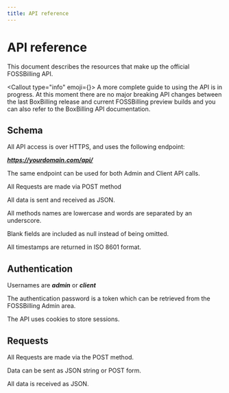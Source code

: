 ```yaml
---
title: API reference
---
```



# API reference

This document describes the resources that make up the official FOSSBilling API.

<Callout type="info" emoji={<FontAwesomeIcon icon={faPersonDigging} />}>
    A more complete guide to using the API is in progress. At this moment there are no major breaking API changes between the last BoxBilling release and current FOSSBilling preview builds and you can also refer to the BoxBilling API documentation.
</Callout>

## Schema

All API access is over HTTPS, and uses the following endpoint:

***https://yourdomain.com/api/***

The same endpoint can be used for both Admin and Client API calls.

All Requests are made via POST method

All data is sent and received as JSON.

All methods names are lowercase and words are separated by an underscore.

Blank fields are included as null instead of being omitted.

All timestamps are returned in ISO 8601 format.

## Authentication

Usernames are ***admin*** or ***client***

The authentication password is a token which can be retrieved from the FOSSBilling Admin area.

The API uses cookies to store sessions.

## Requests

All Requests are made via the POST method.

Data can be sent as JSON string or POST form.

All data is received as JSON.
